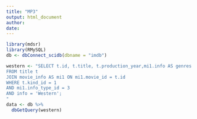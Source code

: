 ```yaml
---
title: "MP3"
output: html_document
author: 
date: 
---
```




```r
library(mdsr)
library(RMySQL)
db <- dbConnect_scidb(dbname = "imdb")

western <- "SELECT t.id, t.title, t.production_year,mi1.info AS genres
FROM title t
JOIN movie_info AS mi1 ON mi1.movie_id = t.id
WHERE t.kind_id = 1
AND mi1.info_type_id = 3
AND info = 'Western';
"
data <- db %>%
  dbGetQuery(western)

```



